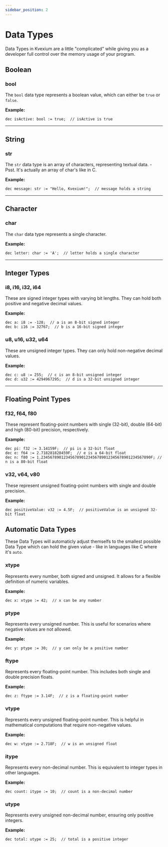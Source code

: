 ```yaml
---
sidebar_position: 2
---
```


# Data Types

Data Types in Kvexium are a little "complicated" while giving you as a developer full control over the memory usage of your program.

## Boolean

### bool
The `bool` data type represents a boolean value, which can either be `true` or `false`.

**Example:**
```kvexium
dec isActive: bool := true;  // isActive is true
```

---

## String

### str
The `str` data type is an array of characters, representing textual data. - Psst. It's actually an array of char's like in C.

**Example:**
```kvexium
dec message: str := "Hello, Kvexium!";  // message holds a string
```

---

## Character

### char
The `char` data type represents a single character.

**Example:**
```kvexium
dec letter: char := 'A';  // letter holds a single character
```

---

## Integer Types

### i8, i16, i32, i64
These are signed integer types with varying bit lengths. They can hold both positive and negative decimal values.

**Example:**
```kvexium
dec a: i8 := -128;  // a is an 8-bit signed integer
dec b: i16 := 32767;  // b is a 16-bit signed integer
```

### u8, u16, u32, u64
These are unsigned integer types. They can only hold non-negative decimal values.

**Example:**
```kvexium
dec c: u8 := 255;  // c is an 8-bit unsigned integer
dec d: u32 := 4294967295;  // d is a 32-bit unsigned integer
```

---

## Floating Point Types

### f32, f64, f80
These represent floating-point numbers with single (32-bit), double (64-bit) and high (80-bit) precision, respectively.

**Example:**
```kvexium
dec pi: f32 := 3.14159F;  // pi is a 32-bit float
dec e: f64 := 2.718281828459F;  // e is a 64-bit float
dec n: f80 := 1.2345678901234567890123456789012345678901234567890F; // n is a 80-bit float
```

### v32, v64, v80
These represent unsigned floating-point numbers with single and double precision.

**Example:**
```kvexium
dec positiveValue: v32 := 4.5F;  // positiveValue is an unsigned 32-bit float
```

## Automatic Data Types

These Data Types will automaticly adjust themselfs to the smallest possible Data Type which can hold the given value - like in languages like C where it's `auto`.

### xtype
Represents every number, both signed and unsigned. It allows for a flexible definition of numeric variables.

**Example:**
```kvexium
dec x: xtype := 42;  // x can be any number
```

### ptype
Represents every unsigned number. This is useful for scenarios where negative values are not allowed.

**Example:**
```kvexium
dec y: ptype := 30;  // y can only be a positive number
```

### ftype
Represents every floating-point number. This includes both single and double precision floats.

**Example:**
```kvexium
dec z: ftype := 3.14F;  // z is a floating-point number
```

### vtype
Represents every unsigned floating-point number. This is helpful in mathematical computations that require non-negative values.

**Example:**
```kvexium
dec w: vtype := 2.718F;  // w is an unsigned float
```

### itype
Represents every non-decimal number. This is equivalent to integer types in other languages.

**Example:**
```kvexium
dec count: itype := 10;  // count is a non-decimal number
```

### utype
Represents every unsigned non-decimal number, ensuring only positive integers.

**Example:**
```kvexium
dec total: utype := 25;  // total is a positive integer
```
